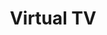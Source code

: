 ---
title: "Virtual TV"
meta_title: "Virtual TV craft"
description: "Craft de Virtual TV"
rank: "a"
draft: false
name: "Virtual TV"
recipe_img: "https://wiki.pokexgames.com/images/9/90/Virtual_TV.png"
level: 92
craft_time: 518400
result: 1
value_npc: 1
ingredients:
  - name: "Electronic Scraps"
    quantity: 50
    item_img: "https://wiki.pokexgames.com/images/c/cb/Electronic_Scraps.png"
    value_npc: 1
  - name: "Tech Ball"
    quantity: 2
    item_img: "https://wiki.pokexgames.com/images/f/f4/Tech_Ball.png"
    value_npc: 1
  - name: "Titanium Imam"
    quantity: 1
    item_img: "https://wiki.pokexgames.com/images/4/4d/Titanium_Imam.png"
    value_npc: 1
  - name: "Magnet"
    quantity: 20
    item_img: "https://wiki.pokexgames.com/images/6/6d/Magnet1.png"
    value_npc: 1
  - name: "Steelix Tail"
    quantity: 3
    item_img: "https://wiki.pokexgames.com/images/5/5c/Steelix_Tail.png"
    value_npc: 1
  - name: "Screw"
    quantity: 250
    item_img: "https://wiki.pokexgames.com/images/5/59/Screw.png"
    value_npc: 1
  - name: "Platinum Bar"
    quantity: 2
    item_img: "https://wiki.pokexgames.com/images/d/d2/Platinum_Bar.png"
    value_npc: 1
---